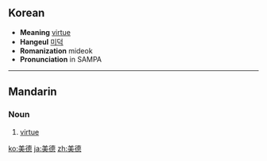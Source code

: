 ==Korean==
* '''Meaning''' [[virtue]]
* '''Hangeul''' [[미덕]]
* '''Romanization''' mideok
* '''Pronunciation''' in SAMPA

----

==Mandarin==
{{zh-hanzi|[[美]][[德]]}}

===Noun===
{{cmn-noun|ts|pin=měidé|pint=mei3de2|rs=羊03}}

# [[virtue]]

[[ko:美德]]
[[ja:美德]]
[[zh:美德]]